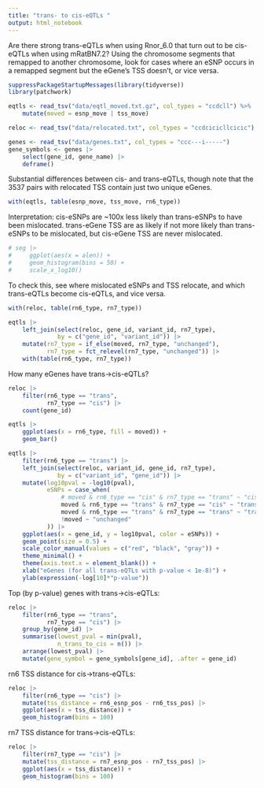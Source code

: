 ```yaml
---
title: "trans- to cis-eQTLs "
output: html_notebook
---
```


Are there strong trans-eQTLs when using Rnor_6.0 that turn out to be cis-eQTLs when using mRatBN7.2? Using the chromosome segments that remapped to another chromosome, look for cases where an eSNP occurs in a remapped segment but the eGene's TSS doesn't, or vice versa.

```r
suppressPackageStartupMessages(library(tidyverse))
library(patchwork)

eqtls <- read_tsv("data/eqtl_moved.txt.gz", col_types = "ccdcll") %>%
    mutate(moved = esnp_move | tss_move)

reloc <- read_tsv("data/relocated.txt", col_types = "ccdcicicllcicic")

genes <- read_tsv("data/genes.txt", col_types = "ccc---i-----")
gene_symbols <- genes |>
    select(gene_id, gene_name) |>
    deframe()
```

Substantial differences between cis- and trans-eQTLs, though note that the 3537 pairs with relocated TSS contain just two unique eGenes.

```r
with(eqtls, table(esnp_move, tss_move, rn6_type))
```

Interpretation: cis-eSNPs are ~100x less likely than trans-eSNPs to have been mislocated. trans-eGene TSS are as likely if not more likely than trans-eSNPs to be mislocated, but cis-eGene TSS are never mislocated.

```r
# seg |>
#     ggplot(aes(x = alen)) +
#     geom_histogram(bins = 50) +
#     scale_x_log10()
```

To check this, see where mislocated eSNPs and TSS relocate, and which trans-eQTLs become cis-eQTLs, and vice versa.

```r
with(reloc, table(rn6_type, rn7_type))
```

```r
eqtls |>
    left_join(select(reloc, gene_id, variant_id, rn7_type),
              by = c("gene_id", "variant_id")) |>
    mutate(rn7_type = if_else(moved, rn7_type, "unchanged"),
           rn7_type = fct_relevel(rn7_type, "unchanged")) |>
    with(table(rn6_type, rn7_type))
```

How many eGenes have trans->cis-eQTLs?

```r
reloc |>
    filter(rn6_type == "trans",
           rn7_type == "cis") |>
    count(gene_id)
```

```r
eqtls |>
    ggplot(aes(x = rn6_type, fill = moved)) +
    geom_bar()
```

```r
eqtls |>
    filter(rn6_type == "trans") |>
    left_join(select(reloc, variant_id, gene_id, rn7_type),
              by = c("variant_id", "gene_id")) |>
    mutate(log10pval = -log10(pval),
           eSNPs = case_when(
               # moved & rn6_type == "cis" & rn7_type == "trans" ~ "cis->trans",
               moved & rn6_type == "trans" & rn7_type == "cis" ~ "trans->cis",
               moved & rn6_type == "trans" & rn7_type == "trans" ~ "trans->trans",
               !moved ~ "unchanged"
           )) |>
    ggplot(aes(x = gene_id, y = log10pval, color = eSNPs)) +
    geom_point(size = 0.5) +
    scale_color_manual(values = c("red", "black", "gray")) +
    theme_minimal() +
    theme(axis.text.x = element_blank()) +
    xlab("eGenes (for all trans-eQTLs with p-value < 1e-8)") +
    ylab(expression(-log[10]*"p-value"))
```

Top (by p-value) genes with trans->cis-eQTLs:

```r
reloc |>
    filter(rn6_type == "trans",
           rn7_type == "cis") |>
    group_by(gene_id) |>
    summarise(lowest_pval = min(pval),
              n_trans_to_cis = n()) |>
    arrange(lowest_pval) |>
    mutate(gene_symbol = gene_symbols[gene_id], .after = gene_id)
```

rn6 TSS distance for cis->trans-eQTLs:

```r
reloc |>
    filter(rn6_type == "cis") |>
    mutate(tss_distance = rn6_esnp_pos - rn6_tss_pos) |>
    ggplot(aes(x = tss_distance)) +
    geom_histogram(bins = 100)
```

rn7 TSS distance for trans->cis-eQTLs:

```r
reloc |>
    filter(rn7_type == "cis") |>
    mutate(tss_distance = rn7_esnp_pos - rn7_tss_pos) |>
    ggplot(aes(x = tss_distance)) +
    geom_histogram(bins = 100)
```
